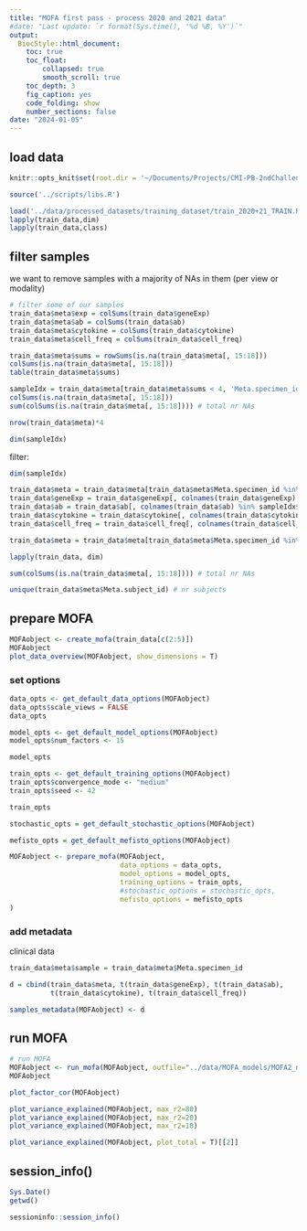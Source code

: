 ```yaml
---
title: "MOFA first pass - process 2020 and 2021 data"
#date: "Last update: `r format(Sys.time(), '%d %B, %Y')`" 
output:
  BiocStyle::html_document:
    toc: true
    toc_float:
        collapsed: true
        smooth_scroll: true
    toc_depth: 3
    fig_caption: yes
    code_folding: show
    number_sections: false
date: "2024-01-05"
---
```



## load data


```r
knitr::opts_knit$set(root.dir = '~/Documents/Projects/CMI-PB-2ndChallenge/MOFA/')
```

```r

source('../scripts/libs.R')
```

```r
load('../data/processed_datasets/training_dataset/train_2020+21_TRAIN.RData')     
lapply(train_data,dim)
lapply(train_data,class)

```

## filter samples

we want to remove samples with a majority of NAs in them (per view or modality)

```r
# filter some of our samples
train_data$meta$exp = colSums(train_data$geneExp)
train_data$meta$ab = colSums(train_data$ab)
train_data$meta$cytokine = colSums(train_data$cytokine)
train_data$meta$cell_freq = colSums(train_data$cell_freq)

```

```r
train_data$meta$sums = rowSums(is.na(train_data$meta[, 15:18]))
colSums(is.na(train_data$meta[, 15:18]))
table(train_data$meta$sums)
```

```r
sampleIdx = train_data$meta[train_data$meta$sums < 4, 'Meta.specimen_id']
colSums(is.na(train_data$meta[, 15:18]))
sum(colSums(is.na(train_data$meta[, 15:18]))) # total nr NAs

nrow(train_data$meta)*4

dim(sampleIdx)
```

filter:
```r
dim(sampleIdx)

train_data$meta = train_data$meta[train_data$meta$Meta.specimen_id %in% sampleIdx$Meta.specimen_id, ]
train_data$geneExp = train_data$geneExp[, colnames(train_data$geneExp) %in% sampleIdx$Meta.specimen_id] 
train_data$ab = train_data$ab[, colnames(train_data$ab) %in% sampleIdx$Meta.specimen_id] 
train_data$cytokine = train_data$cytokine[, colnames(train_data$cytokine) %in% sampleIdx$Meta.specimen_id] 
train_data$cell_freq = train_data$cell_freq[, colnames(train_data$cell_freq) %in% sampleIdx$Meta.specimen_id] 

train_data$meta = train_data$meta[train_data$meta$Meta.specimen_id %in% colnames(train_data$geneExp), ]

lapply(train_data, dim)
```

```r
sum(colSums(is.na(train_data$meta[, 15:18]))) # total nr NAs
```

```r
unique(train_data$meta$Meta.subject_id) # nr subjects
```

## prepare MOFA

```r
MOFAobject <- create_mofa(train_data[c(2:5)])
MOFAobject
plot_data_overview(MOFAobject, show_dimensions = T)

```

### set options

```r
data_opts <- get_default_data_options(MOFAobject)
data_opts$scale_views = FALSE
data_opts

model_opts <- get_default_model_options(MOFAobject)
model_opts$num_factors <- 15

model_opts

train_opts <- get_default_training_options(MOFAobject)
train_opts$convergence_mode <- "medium"
train_opts$seed <- 42

train_opts

stochastic_opts = get_default_stochastic_options(MOFAobject)

mefisto_opts = get_default_mefisto_options(MOFAobject)
```

```r

MOFAobject <- prepare_mofa(MOFAobject,
                           data_options = data_opts,
                           model_options = model_opts,
                           training_options = train_opts,
                           #stochastic_options = stochastic_opts,
                           mefisto_options = mefisto_opts
)
```

### add metadata

clinical data
```r
train_data$meta$sample = train_data$meta$Meta.specimen_id
```

```r
d = cbind(train_data$meta, t(train_data$geneExp), t(train_data$ab), 
          t(train_data$cytokine), t(train_data$cell_freq))
```

```r
samples_metadata(MOFAobject) <- d
```


## run MOFA

```r

# run MOFA
MOFAobject <- run_mofa(MOFAobject, outfile="../data/MOFA_models/MOFA2_noScale_train2020_21.hdf5", use_basilisk = TRUE)
MOFAobject

```

```r
plot_factor_cor(MOFAobject)

plot_variance_explained(MOFAobject, max_r2=80)
plot_variance_explained(MOFAobject, max_r2=20)
plot_variance_explained(MOFAobject, max_r2=10)

plot_variance_explained(MOFAobject, plot_total = T)[[2]]
```


## session_info()

```r
Sys.Date()
getwd()

sessioninfo::session_info()

```